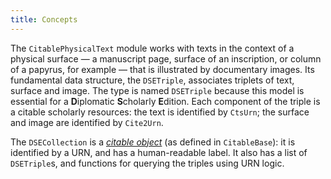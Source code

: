 ```yaml
---
title: Concepts
---
```



The `CitablePhysicalText` module works with texts in the context of a physical surface — a manuscript page, surface of an inscription, or column of a papyrus, for example —  that is illustrated by documentary images.   Its fundamental data structure, the `DSETriple`, associates triplets of text, surface and image.  The type is named `DSETriple` because this model is essential for a **D**iplomatic **S**cholarly **E**dition. Each component of the triple is a citable scholarly resources: the text is identified by `CtsUrn`; the surface and image are identified by `Cite2Urn`.

The `DSECollection` is a [*citable object*](https://cite-architecture.github.io/CitableBase.jl/stable/citable/) (as defined in `CitableBase`): it is identified by a URN, and has a human-readable label. It also has a list of `DSETriple`s, and functions for querying the triples using URN logic.